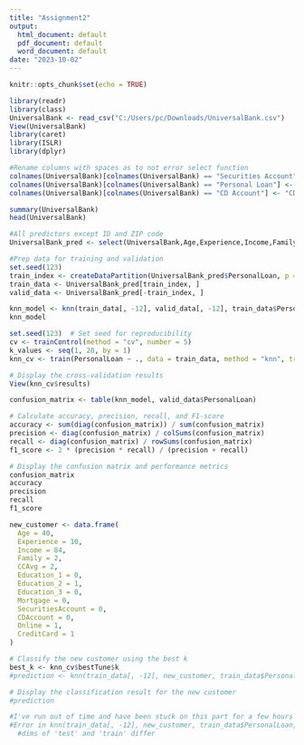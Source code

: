 ---
title: "Assignment2"
output:
  html_document: default
  pdf_document: default
  word_document: default
date: "2023-10-02"
---

```{r setup, include=FALSE}
knitr::opts_chunk$set(echo = TRUE)
```

```{r cars}
library(readr)
library(class)
UniversalBank <- read_csv("C:/Users/pc/Downloads/UniversalBank.csv")
View(UniversalBank)
library(caret)
library(ISLR)
library(dplyr)

#Rename columns with spaces as to not error select function
colnames(UniversalBank)[colnames(UniversalBank) == "Securities Account"] <- "SecuritiesAccount"
colnames(UniversalBank)[colnames(UniversalBank) == "Personal Loan"] <- "PersonalLoan"
colnames(UniversalBank)[colnames(UniversalBank) == "CD Account"] <- "CDAccount"

summary(UniversalBank)
head(UniversalBank)

#All predictors except ID and ZIP code
UniversalBank_pred <- select(UniversalBank,Age,Experience,Income,Family,CCAvg,Education,Mortgage,SecuritiesAccount,PersonalLoan,CDAccount,Online,CreditCard)

#Prep data for training and validation
set.seed(123)
train_index <- createDataPartition(UniversalBank_pred$PersonalLoan, p = 0.6, list = FALSE)
train_data <- UniversalBank_pred[train_index, ]
valid_data <- UniversalBank_pred[-train_index, ]

knn_model <- knn(train_data[, -12], valid_data[, -12], train_data$PersonalLoan, k =1 )
knn_model

set.seed(123)  # Set seed for reproducibility
cv <- trainControl(method = "cv", number = 5)
k_values <- seq(1, 20, by = 1)
knn_cv <- train(PersonalLoan ~ ., data = train_data, method = "knn", trControl = cv, tuneGrid = data.frame(k = k_values))

# Display the cross-validation results
View(knn_cv$results)

confusion_matrix <- table(knn_model, valid_data$PersonalLoan)

# Calculate accuracy, precision, recall, and F1-score
accuracy <- sum(diag(confusion_matrix)) / sum(confusion_matrix)
precision <- diag(confusion_matrix) / colSums(confusion_matrix)
recall <- diag(confusion_matrix) / rowSums(confusion_matrix)
f1_score <- 2 * (precision * recall) / (precision + recall)

# Display the confusion matrix and performance metrics
confusion_matrix
accuracy
precision
recall
f1_score

new_customer <- data.frame(
  Age = 40,
  Experience = 10,
  Income = 84,
  Family = 2,
  CCAvg = 2,
  Education_1 = 0,
  Education_2 = 1,
  Education_3 = 0,
  Mortgage = 0,
  SecuritiesAccount = 0,
  CDAccount = 0,
  Online = 1,
  CreditCard = 1
)

# Classify the new customer using the best k
best_k <- knn_cv$bestTune$k
#prediction <- knn(train_data[, -12], new_customer, train_data$PersonalLoan, k = best_k)

# Display the classification result for the new customer
#prediction

#I've run out of time and have been stuck on this part for a few hours but Im getting this error when trying to find the evaluation metrics 
#Error in knn(train_data[, -12], new_customer, train_data$PersonalLoan,  : 
  #dims of 'test' and 'train' differ
```
